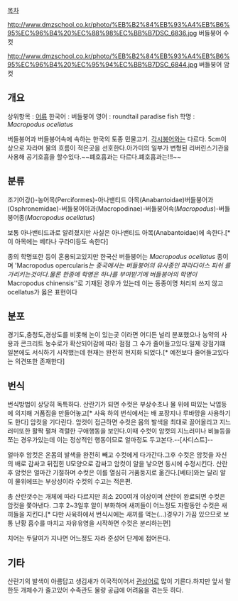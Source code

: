 [[목차]]

http://www.dmzschool.co.kr/photo/%EB%B2%84%EB%93%A4%EB%B6%95%EC%96%B4%20%EC%88%98%EC%BB%B7DSC_6836.jpg
버들붕어 수컷

http://www.dmzschool.co.kr/photo/%EB%B2%84%EB%93%A4%EB%B6%95%EC%96%B4%20%EC%95%94%EC%BB%B7DSC_6844.jpg
버들붕어 암컷

== 개요 ==

상위항목 : [[어류]]
한국어 : 버들붕어
영어 : roundtail paradise fish
학명 : ''Macropodus ocellatus''

버들붕어과 버들붕어속에 속하는 한국의 토종 민물고기. [[각시붕어]]와는 다르다.
5cm이상으로 자라며 물의 흐름이 적은곳을 선호한다.아가미의 일부가 변형된 리버린스기관을 사용해 공기호흡을 할수있다.~~폐호흡과는 다르다.폐호흡과는!!!~~

== 분류 ==

조기어강()-농어목(Perciformes)-아나밴티드 아목(Anabantoidae)버들붕어과(Osphronemidae)-버들붕어아과(Macropodinae)-버들붕어속(''Macropodus'')-버들붕어종(''Macropodus ocellatus'')

보통 아나밴티드과로 알려졌지만 사실은 아나밴티드 아목(Anabantoidae)에 속한다.[* 이 아목에는 베타나 구라미등도 속한다]

종의 학명또한 등이 혼용되고있지만 한국산 버들붕어는 ''Macropodus ocellatus'' 종이며 'Macropodus opercularis''는 중국에사는 버들붕어의 유사종인 파라다이스 피쉬 를 가리키는것이다.물론 한종에 학명은 하나를 부여받기에 버들붕어의 학명이''Macropodus chinensis''로 기재된 경우가 있는데 이는  동종이명 처리되 쓰지 않고 ocellatus가 옳은 표현이다
== 분포 ==

경기도,충청도,경상도를 비롯해 논이 있는곳 이라면 어디든 널리 분포했으나 농약의 사용과 콘크리트 농수로가 확산되어감에 따라 점점 그 수가 줄어들고있다.일제 강점기떄 일본에도 서식하기 시작했는데 현재는 완전히 현지화 되었다.[* 예전보다 줄어들고있다는 의견또한 존재한다] 

== 번식 ==

번식방법이 상당히 독특하다. 산란기가 되면 수컷은 부상수초나 물 위에 떠있는 낙엽등에 의지해 거품집을 만들어놓고[* 사육 하의 번식에서는 배 포장지나 루바망을 사용하기도 한다] 암컷을 기다린다. 암컷이 접근하면 수컷은 몸의 발색을 최대로 끌어올리고 지느러미또한 활짝 펼쳐 격렬한 구애행동을 보인다.이때 수컷이 암컷의 지느러미나 비늘등을 쪼는 경우가있는데 이는 정상적인 행동이므로 얼마정도 두고본다.--[사디스트]--

얼마후 암컷은 온몸의 발색을 완전히 빼고 수컷에게 다가간다.그후 수컷은 암컷을 자신의 배로 감싸고 뒤집힌 U모양으로 감싸고 암컷이 알을 낳으면 동시에 수정시킨다.
산란후 암컷은 얼마간 기절하며 수컷은 이를 열심히 거품둥지로 옮긴다.[베타]와는 달리 알이 물위에뜨는 부상성이라 수컷의 수고는 적은편.

총 산란갯수는 개체에 따라 다르지만 최소 200여개 이상이며 산란이 완료되면 수컷은 암컷을 쫓아낸다.
그후 2~3일후 알이 부화하며 새끼들이 어느정도 자랄동안 수컷은 새끼들을 지킨다.[* 다만 사육하에서 번식시에는 새끼를 먹는(...)경우가 가끔 있으므로 보통 난황 흡수를 마치고 자유유영을 시작하면 수컷은 분리하는편]

치어는 두달여가 지나면 어느정도 자라 준성어 단계에 접어든다.

== 기타 ==

산란기의 발색이 아름답고 생김새가 이국적이어서 [[관상어]]로 많이 기른다.하지만 앞서 말한듯 개체수가 줄고있어 수족관도 물량 공급에 어려움을 겪는듯 하다.
